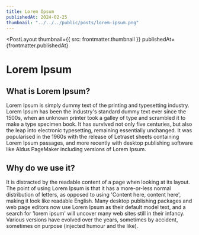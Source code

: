 ```yaml
---
title: Lorem Ipsum
publishedAt: 2024-02-25
thumbnail: "../../../public/posts/lorem-ipsum.png"
---
```



<PostLayout
  thumbnail={{ src: frontmatter.thumbnail }}
  publishedAt={frontmatter.publishedAt}
>
  # Lorem Ipsum
  ## What is Lorem Ipsum?
  Lorem Ipsum is simply dummy text of the printing and typesetting industry. Lorem Ipsum has been the industry's standard dummy text ever since the 1500s, when an unknown printer took a galley of type and scrambled it to make a type specimen book. It has survived not only five centuries, but also the leap into electronic typesetting, remaining essentially unchanged. It was popularised in the 1960s with the release of Letraset sheets containing Lorem Ipsum passages, and more recently with desktop publishing software like Aldus PageMaker including versions of Lorem Ipsum.

  ## Why do we use it?
  It is distracted by the readable content of a page when looking at its layout. The point of using Lorem Ipsum is that it has a more-or-less normal distribution of letters, as opposed to using 'Content here, content here', making it look like readable English. Many desktop publishing packages and web page editors now use Lorem Ipsum as their default model text, and a search for 'lorem ipsum' will uncover many web sites still in their infancy. Various versions have evolved over the years, sometimes by accident, sometimes on purpose (injected humour and the like).
</PostLayout>